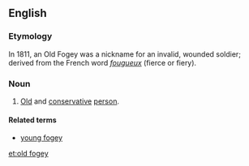 ==English==

===Etymology===
In 1811, an Old Fogey was a nickname for an invalid, wounded soldier; derived from the French word ''[[fougueux]]'' (fierce or fiery).

===Noun===
{{en-noun|head=[[old]] [[fogey]]|old fogies}}

# {{idiomatic}} [[old|Old]] and [[conservative]] [[person]].

====Related terms====
* [[young fogey]]

[[et:old fogey]]